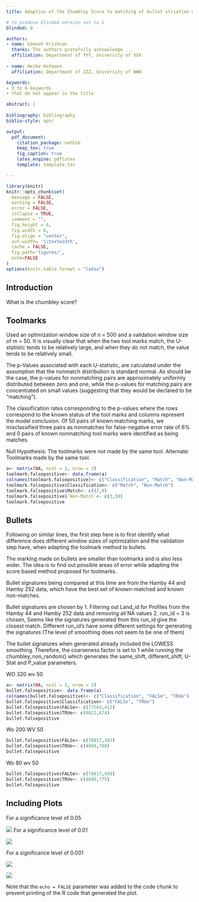 ```yaml
---
title: Adaption of the Chumbley Score to matching of bullet striation marks

# to produce blinded version set to 1
blinded: 0

authors: 
- name: Ganesh Krishnan
  thanks: The authors gratefully acknowledge ...
  affiliation: Department of YYY, University of XXX
  
- name: Heike Hofmann
  affiliation: Department of ZZZ, University of WWW

keywords:
- 3 to 6 keywords
- that do not appear in the title

abstract: |
  
bibliography: bibliography
biblio-style: apsr

output: 
  pdf_document:
    citation_package: natbib
    keep_tex: true
    fig_caption: true
    latex_engine: pdflatex
    template: template.tex

---
```



```r
library(knitr)
knitr::opts_chunk$set(
  message = FALSE,
  warning = FALSE,
  error = FALSE, 
  collapse = TRUE,
  comment = "",
  fig.height = 6,
  fig.width = 6,
  fig.align = "center",
  out.width= '\\textwidth',
  cache = FALSE,
  fig.path='figures/',
  echo=FALSE
)
options(knitr.table.format = "latex")
```

## Introduction

What is the chumbley score?
 
## Toolmarks

Used an optimization window size of n = 500 and a validation window size of m = 50. It is visually clear that when the two tool marks match, the U-statistic tends to be relatively large, and when they do not match, the value tends to be relatively small.

The p-Values associated with each U-statistic, are calculated under the assumption that the nonmatch distribution is standard normal. As should be the case, the p-values for nonmatching pairs are approximately uniformly distributed between zero and one, while the p-values for matching pairs are concentrated on small values (suggesting that they would be declared to be “matching”).

The classification rates corresponding to the p-values where the rows correspond to the known status of the tool marks and columns represent the model conclusion. Of 50 pairs of known matching marks, we misclassified three pairs as nonmatches for false-negative error rate of 6% and 0 pairs of known nonmatching tool marks were identified as being matches.

Null Hypothesis: The toolmarks were not made by the same tool.
Alternate: Toolmarks made by the same tool.
```r
a<- matrix(NA, ncol = 3, nrow = 2)
toolmark.falsepositive<- data.frame(a)
colnames(toolmark.falsepositive)<- c("Classification", "Match", "Non-Match")
toolmark.falsepositive$Classification<- c("Match", "Non-Match")
toolmark.falsepositive$Match<- c(47,0)
toolmark.falsepositive$`Non-Match`<- c(3,50)
toolmark.falsepositive

```
## Bullets

Following on similar lines, the first step here is to first identify what difference does different window sizes of optimization and the validation step have, when adapting the toolmark method to bullets.

The marking made on bullets are smaller than toolmarks and is also less wider. The idea is to find out possible areas of error while adapting the score based method proposed for toolmarks.

Bullet signatures being compared at this time are from the Hamby 44 and Hamby 252 data, which have the best set of known-matched and known non-matches.

Bullet signatures are chosen by
1. Filtering out Land_id for Profiles from the Hamby 44 and Hamby 252 data and removing 
all NA values
2. run_id = 3 is chosen, Seems like the signatures generated from this run_id give the closest
match. Different run_id's have some different settings for generating the signatures
(The level of smoothing does not seem to be one of them)

The bullet signatures when generated already included the LOWESS smoothing.
Therefore, the coarseness factor is set to 1 while running the chumbley_non_random()
which generates the same_shift, different_shift, U-Stat and P_value parameters.


WO 320 wv 50
```r
a<- matrix(NA, ncol = 3, nrow = 2)
bullet.falsepositive<- data.frame(a)
colnames(bullet.falsepositive)<- c("Classification", "FALSe", "TRUe")
bullet.falsepositive$Classification<- c("FALSe", "TRUe")
bullet.falsepositive$FALSe<- c(77564,412)
bullet.falsepositive$TRUe<- c(4022,674)
bullet.falsepositive

```
Wo 200 WV 50
```r
bullet.falsepositive$FALSe<- c(78817,383)
bullet.falsepositive$TRUe<- c(4004,798)
bullet.falsepositive

```
Wo 80 wv 50
```r
bullet.falsepositive$FALSe<- c(78817,450)
bullet.falsepositive$TRUe<- c(4680,775)
bullet.falsepositive

```

## Including Plots

For a significance level of 0.05

![](../doc/plots/error_pt05.png)
For a significance level of 0.01

![](../doc/plots/error_pt01.png)

For a significance level of 0.001

![](../doc/plots/error_pt001.png)

![](../doc/plots/rate_pt001.png)

Note that the `echo = FALSE` parameter was added to the code chunk to prevent printing of the R code that generated the plot.
